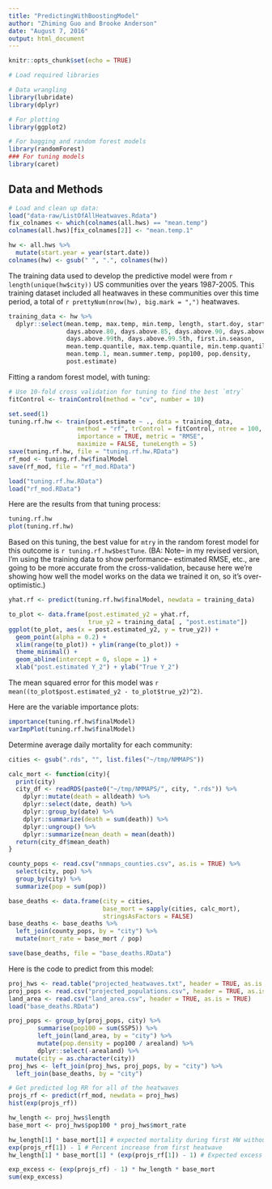 ```yaml
---
title: "PredictingWithBoostingModel"
author: "Zhiming Guo and Brooke Anderson"
date: "August 7, 2016"
output: html_document
---
```


```r
knitr::opts_chunk$set(echo = TRUE)
```

```r
# Load required libraries

# Data wrangling
library(lubridate)
library(dplyr)

# For plotting
library(ggplot2)

# For bagging and random forest models
library(randomForest)
### For tuning models
library(caret)

```

## Data and Methods

```r
# Load and clean up data:
load("data-raw/ListOfAllHeatwaves.Rdata")
fix_colnames <- which(colnames(all.hws) == "mean.temp")
colnames(all.hws)[fix_colnames[2]] <- "mean.temp.1"

hw <- all.hws %>% 
  mutate(start.year = year(start.date))
colnames(hw) <- gsub(" ", ".", colnames(hw))
```

The training data used to develop the predictive model were from `r length(unique(hw$city))` US communities over the years 1987-2005. This training dataset included all heatwaves in these communities over this time period, a total of `r prettyNum(nrow(hw), big.mark = ",")` heatwaves.

```r
training_data <- hw %>%
  dplyr::select(mean.temp, max.temp, min.temp, length, start.doy, start.month,
                days.above.80, days.above.85, days.above.90, days.above.95,
                days.above.99th, days.above.99.5th, first.in.season, 
                mean.temp.quantile, max.temp.quantile, min.temp.quantile,
                mean.temp.1, mean.summer.temp, pop100, pop.density,
                post.estimate)
```


Fitting a random forest model, with tuning:

```r
# Use 10-fold cross validation for tuning to find the best `mtry`
fitControl <- trainControl(method = "cv", number = 10)

set.seed(1)
tuning.rf.hw <- train(post.estimate ~ ., data = training_data, 
                   method = "rf", trControl = fitControl, ntree = 100,
                   importance = TRUE, metric = "RMSE",
                   maximize = FALSE, tuneLength = 5)
save(tuning.rf.hw, file = "tuning.rf.hw.RData")
rf_mod <- tuning.rf.hw$finalModel
save(rf_mod, file = "rf_mod.RData")
```

```r
load("tuning.rf.hw.RData")
load("rf_mod.RData")
```

Here are the results from that tuning process:

```r
tuning.rf.hw
plot(tuning.rf.hw)
```

Based on this tuning, the best value for `mtry` in the random forest model for this outcome is `r tuning.rf.hw$bestTune`. (BA: Note-- in my revised version, I'm using the training data to show performance-- estimated RMSE, etc., are going to be more accurate from the cross-validation, because here we're showing how well the model works on the data we trained it on, so it's over-optimistic.)

```r
yhat.rf <- predict(tuning.rf.hw$finalModel, newdata = training_data)

to_plot <- data.frame(post.estimated_y2 = yhat.rf,
                      true_y2 = training_data[ , "post.estimate"])
ggplot(to_plot, aes(x = post.estimated_y2, y = true_y2)) + 
  geom_point(alpha = 0.2) + 
  xlim(range(to_plot)) + ylim(range(to_plot)) + 
  theme_minimal() + 
  geom_abline(intercept = 0, slope = 1) + 
  xlab("post.estimated Y_2") + ylab("True Y_2")
```

The mean squared error for this model was `r mean((to_plot$post.estimated_y2 - to_plot$true_y2)^2)`.

Here are the variable importance plots: 

```r
importance(tuning.rf.hw$finalModel)
varImpPlot(tuning.rf.hw$finalModel)
```

Determine average daily mortality for each community: 

```r
cities <- gsub(".rds", "", list.files("~/tmp/NMMAPS"))

calc_mort <- function(city){
  print(city)
  city_df <- readRDS(paste0("~/tmp/NMMAPS/", city, ".rds")) %>%
    dplyr::mutate(death = alldeath) %>%
    dplyr::select(date, death) %>% 
    dplyr::group_by(date) %>%
    dplyr::summarize(death = sum(death)) %>%
    dplyr::ungroup() %>%
    dplyr::summarize(mean_death = mean(death))
  return(city_df$mean_death)
}

county_pops <- read.csv("nmmaps_counties.csv", as.is = TRUE) %>%
  select(city, pop) %>%
  group_by(city) %>%
  summarize(pop = sum(pop))

base_deaths <- data.frame(city = cities,
                          base_mort = sapply(cities, calc_mort),
                          stringsAsFactors = FALSE)
base_deaths <- base_deaths %>%
  left_join(county_pops, by = "city") %>%
  mutate(mort_rate = base_mort / pop)

save(base_deaths, file = "base_deaths.RData")
```


Here is the code to predict from this model: 

```r
proj_hws <- read.table("projected_heatwaves.txt", header = TRUE, as.is = TRUE)
proj_pops <- read.csv("projected_populations.csv", header = TRUE, as.is = TRUE)
land_area <- read.csv("land_area.csv", header = TRUE, as.is = TRUE)
load("base_deaths.RData")

proj_pops <- group_by(proj_pops, city) %>%
        summarise(pop100 = sum(SSP5)) %>%
        left_join(land_area, by = "city") %>%
        mutate(pop.density = pop100 / arealand) %>%
        dplyr::select(-arealand) %>%
  mutate(city = as.character(city))
proj_hws <- left_join(proj_hws, proj_pops, by = "city") %>%
  left_join(base_deaths, by = "city")

# Get predicted log RR for all of the heatwaves
projs_rf <- predict(rf_mod, newdata = proj_hws)
hist(exp(projs_rf))

hw_length <- proj_hws$length
base_mort <- proj_hws$pop100 * proj_hws$mort_rate

hw_length[1] * base_mort[1] # expected mortality during first HW without HW
exp(projs_rf[1]) - 1 # Percent increase from first heatwave
hw_length[1] * base_mort[1] * (exp(projs_rf[1]) - 1) # Expected excess from HW1

exp_excess <- (exp(projs_rf) - 1) * hw_length * base_mort
sum(exp_excess)
```

